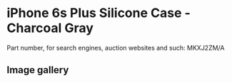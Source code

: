 # iPhone 6s Plus Silicone Case - Charcoal Gray

Part number, for search engines, auction websites and such: MKXJ2ZM/A

## Image gallery

<div style={{ width: "768px" }}>
  <GalleryComponent
    images={[
      {
        original: "/everysource/MKXJ2",
        thumbnail: "/everypreview/MKXJ2",
      },
      {
        original: "/everysource/MKXJ2_AV1_GOLD",
        thumbnail: "/everypreview/MKXJ2_AV1_GOLD",
      },
      {
        original: "/everysource/MKXJ2_AV1_SILVER",
        thumbnail: "/everypreview/MKXJ2_AV1_SILVER",
      },
      {
        original: "/everysource/MKXJ2_AV1_SPACE_GRAY",
        thumbnail: "/everypreview/MKXJ2_AV1_SPACE_GRAY",
      }
    ]}
  />
</div>